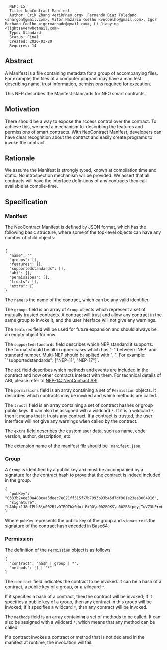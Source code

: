 <pre>
  NEP: 15
  Title: NeoContract Manifest
  Author: Erik Zhang <erik@neo.org>, Fernando Díaz Toledano <shargon@gmail.com>, Vitor Nazário Coelho <vncoelho@gmail.com>, Igor Machado Coelho <igormachado@gmail.com>, Li Jianying <lightsever@hotmail.com> 
  Type: Standard
  Status: Final
  Created: 2020-03-20
  Requires: 14
</pre>

==Abstract==

A Manifest is a file containing metadata for a group of accompanying files. For example, the files of a computer program may have a manifest describing name, trust information, permissions required for execution. 

This NEP describes the Manifest standards for NEO smart contracts.

==Motivation==

There should be a way to expose the access control over the contract. To achieve this, we need a mechanism for describing the features and permissions of smart contracts. With NeoContract Manifest, developers can have clear recognition about the contract and easily create programs to invoke the contract.

==Rationale==

We assume the Manifest is strongly typed, known at compilation time and static. No introspection mechanism will be provided. We assert that all contracts will have the interface definitions of any contracts they call available at compile-time.

==Specification==

===Manifest===

The NeoContract Manifest is defined by JSON format, which has the following basic structure, where some of the top-level objects can have any number of child objects:

<pre>

{
  "name": "",
  "groups": [],
  "features": {},
  "supportedstandards": [],
  "abi": {},
  "permissions": [],
  "trusts": [], 
  "extra": {}
}

</pre>

The <code>name</code> is the name of the contract, which can be any valid identifier.

The <code>groups</code> field is an array of <code>Group</code> objects which represent a set of mutually trusted contracts. A contract will trust and allow any contract in the same group to invoke it, and the user interface will not give any warnings.

The <code>features</code> field will be used for future expansion and should always be an empty object for now.

The <code>supportedstandards</code> field describes which NEP standard it supports. The format should be all in upper cases which has "-" between `NEP` and standard number. Multi-NEP should be splited with ", ". For example: `"supportedstandards": ["NEP-11", "NEP-17"]`.

The <code>abi</code> field describes which methods and events are included in the contract and how other contracts interact with them. For technical details of ABI, please refer to [https://github.com/neo-project/proposals/pull/119 NEP-14: NeoContract ABI].

The <code>permissions</code> field is an array containing a set of <code>Permission</code> objects. It describes which contracts may be invoked and which methods are called.

The <code>trusts</code> field is an array containing a set of contract hashes or group public keys. It can also be assigned with a wildcard <code>*</code>. If it is a wildcard <code>*</code>, then it means that it trusts any contract. If a contract is trusted, the user interface will not give any warnings when called by the contract.

The <code>extra</code> field describes the custom user data, such as name, code version, author, description, etc.

The extension name of the manifest file should be <code>.manifest.json</code>.

===Group===

A <code>Group</code> is identified by a public key and must be accompanied by a signature for the contract hash to prove that the contract is indeed included in the group.

<pre>
{
  "pubKey": "0333b24ee50a488caa5deec7e021ff515f57b7993b93b45d7df901e23ee3004916",
  "signature": "bAhbpx1J8eIPLb5\u002BfvDIRQTbX0doilPxQO\u002BQKS\u002B3fpgyjTwV73UPrv0qsb6I3ZuQjfCA7xoePl5rU508B7k\u002B7w=="
}
</pre>

Where <code>pubKey</code> represents the public key of the group and <code>signature</code> is the signature of the contract hash encoded in Base64.

===Permission===

The definition of the <code>Permission</code> object is as follows:

<pre>
{
  "contract": "hash | group | *",
  "methods": [] | "*"
}
</pre>

The <code>contract</code> field indicates the contract to be invoked. It can be a hash of a contract, a public key of a group, or a wildcard <code>*</code>.

If it specifies a hash of a contract, then the contract will be invoked; If it specifies a public key of a group, then any contract in this group will be invoked; If it specifies a wildcard <code>*</code>, then any contract will be invoked.

The <code>methods</code> field is an array containing a set of methods to be called. It can also be assigned with a wildcard <code>*</code>, which means that any method can be called.

If a contract invokes a contract or method that is not declared in the manifest at runtime, the invocation will fail.
